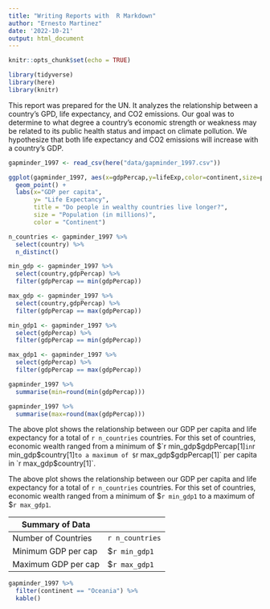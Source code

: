 ```yaml
---
title: "Writing Reports with  R Markdown"
author: "Ernesto Martinez"
date: '2022-10-21'
output: html_document
---
```


```r
knitr::opts_chunk$set(echo = TRUE)
```

```r
library(tidyverse)
library(here)
library(knitr)
```

This report was prepared for the UN. It analyzes the relationship between a country's GPD, life expectancy, and CO2 emissions. Our goal was to determine to what degree a country's economic strength or weakness may be related to its public health status and impact on climate pollution. We hypothesize that both life expectancy and CO2 emissions will increase with a country's GDP. 

```r
gapminder_1997 <- read_csv(here("data/gapminder_1997.csv"))
```



```r
ggplot(gapminder_1997, aes(x=gdpPercap,y=lifeExp,color=continent,size=pop/1000000)) +
  geom_point() +
  labs(x="GDP per capita",
       y= "Life Expectancy",
       title = "Do people in wealthy countries live longer?",
       size = "Population (in millions)",
       color = "Continent")
```

```r
n_countries <- gapminder_1997 %>% 
  select(country) %>%
  n_distinct()

min_gdp <- gapminder_1997 %>%
  select(country,gdpPercap) %>%
  filter(gdpPercap == min(gdpPercap))

max_gdp <- gapminder_1997 %>%
  select(country,gdpPercap) %>%
  filter(gdpPercap == max(gdpPercap))

min_gdp1 <- gapminder_1997 %>%
  select(gdpPercap) %>%
  filter(gdpPercap == min(gdpPercap))

max_gdp1 <- gapminder_1997 %>%
  select(gdpPercap) %>%
  filter(gdpPercap == max(gdpPercap))

gapminder_1997 %>%
  summarise(min=round(min(gdpPercap)))

gapminder_1997 %>%
  summarise(max=round(max(gdpPercap)))
```

The above plot shows the relationship between our GDP per capita and life expectancy for a total of `r n_countries` countries. For this set of countries, economic wealth ranged from a minimum of $`r min_gdp$gdpPercap[1]` in `r min_gdp$country[1]` to a maximum of $`r max_gdp$gdpPercap[1]` per capita in `r max_gdp$country[1]`. 

The above plot shows the relationship between our GDP per capita and life expectancy for a total of `r n_countries` countries. For this set of countries, economic wealth ranged from a minimum of $`r min_gdp1` to a maximum of $`r max_gdp1`. 


| Summary of Data   |
|----------|--------|
| Number of Countries | `r n_countries` |
| Minimum GDP per cap | $`r min_gdp1` |
| Maximum GDP per cap | $`r max_gdp1` |


```r
gapminder_1997 %>%
  filter(continent == "Oceania") %>%
  kable()
  


```



